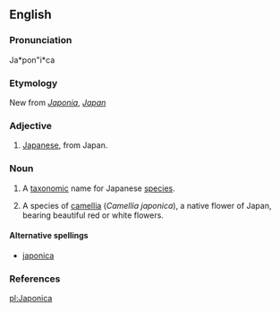 ==English==

===Pronunciation===
Ja*pon"i*ca 

===Etymology===
New {{L.}} from ''[[Japonia]]'', ''[[Japan]]''

===Adjective===
{{en-adj|-}}

# [[Japanese]], from Japan.

===Noun===
{{en-noun|-}}
# {{science}} A [[taxonomic]] name for Japanese [[species]].
# {{Botany}} A species of [[camellia]] (''Camellia japonica''), a native flower of Japan, bearing beautiful red or white flowers. 

====Alternative spellings====
*[[japonica]]

===References===
{{R:Webster 1913}}

[[pl:Japonica]]